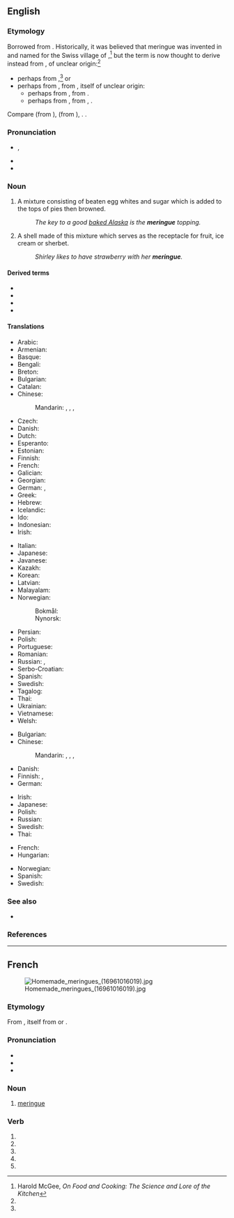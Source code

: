 {{also|meringué|méringue}}
==English==

===Etymology===
Borrowed from {{bor|en|fr|meringue}}. Historically, it was believed that meringue was invented in and named for the Swiss village of {{w|Meiringen}},<ref name="McGee">Harold McGee, ''On Food and Cooking: The Science and Lore of the Kitchen''</ref> but the term is now thought to derive instead from {{der|en|dum|meringue||light evening meal}}, of unclear origin:<ref name="McGee"/>
* perhaps from {{der|en|la|merenda||light evening meal}},<ref name="McGee"/> or
* perhaps from {{der|en|dum||*meren|to dip or soak bread}}, from {{der|en|odt||*meren}}, itself of unclear origin:
** perhaps from {{cog|gem-pro|*marjaną||to grind, pound}}, from {{cog|ine-pro|*mer-||to rub, pack}}.
** perhaps from {{der|en|gem-pro|*marhin||soup of bread and wine or water}}, from {{der|en|ine-pro|*mark-}}, {{m|ine-pro|*merk-||wet}}.

Compare {{cog|gml|meringe}} (from {{m|gml|mern||to dip bread in wine}}), {{cog|gmh|merunge}} (from {{m|gmh|mëren||to soak bread in wine or water for dinner}}), {{cog|ang|merian||to purify, cleanse, test}}. {{doublet|en|merengue}}.

===Pronunciation===
* {{enPR|mə-răng'}}, {{IPA|en|/məˈɹæŋ/}}
* {{audio|en|LL-Q1860 (eng)-Vealhurl-meringue.wav |Audio (Southern England)}}
* {{rhymes|en|æŋ|s=2}}

===Noun===
{{en-noun|~}}

# A mixture consisting of beaten egg whites and sugar which is added to the tops of pies then browned.
#: ''The key to a good [[baked Alaska]] is the '''meringue''' topping.''
# A shell made of this mixture which serves as the receptacle for fruit, ice cream or sherbet.
#: ''Shirley likes to have strawberry with her '''meringue'''.''

====Derived terms====
* {{l|en|French meringue}}
* {{l|en|Italian meringue}}
* {{l|en|lemon meringue pie}}
* {{l|en|Swiss meringue}}

====Translations====
{{trans-top|mixture}}
* Arabic: {{t|ar|مرينج}}
* Armenian: {{t+|hy|բեզե}}
* Basque: {{t|eu|merenge}}
* Bengali: {{t|bn|মেরিঙ্গু}}
* Breton: {{t|br|mereng}}
* Bulgarian: {{t|bg|разбити белтъци|m-p}}
* Catalan: {{t+|ca|merenga|f}}
* Chinese:
*: Mandarin: {{t|cmn|蛋白甜餅|sc=Hani}}, {{t|cmn|蛋白甜饼|tr=dànbái tiánbǐng|sc=Hani}}, {{t|cmn|蛋白霜餅|sc=Hani}}, {{t|cmn|蛋白霜饼|tr=dànbái shuāngbǐng|sc=Hani}}
* Czech: {{t|cs|bezé}}
* Danish: {{t|da|marengs|c}}
* Dutch: {{t+|nl|meringue}}
* Esperanto: {{t|eo|meringo}}
* Estonian: {{t|et|besee}}
* Finnish: {{t+|fi|marenki}}
* French: {{t+|fr|meringue}}
* Galician: {{t+|gl|merengue|m}}
* Georgian: {{t|ka|ბეზე}}
* German: {{t+|de|Baiser|n}}, {{qualifier|rare}} {{t|de|Meringue|f}}
* Greek: {{t|el|mαρέγκα}}
* Hebrew: {{t+|he|מקצפת}}
* Icelandic: {{t|is|marens}}
* Ido: {{t+|io|meringo}}
* Indonesian: {{t|id|kue busa}}
* Irish: {{t|ga|meireang|m}}
{{trans-mid}}
* Italian: {{t|it|meringa}}
* Japanese: {{t+|ja|メレンゲ|tr=merenge|sc=Jpan}}
* Javanese: {{t|jv|meringue}}
* Kazakh: {{t|kk|безе}}
* Korean: {{t|ko|머랭}}
* Latvian: {{t|lv|bezē}}
* Malayalam: {{t|ml|മെറിംഗു}}
* Norwegian:
*: Bokmål: {{t|nb|marengs}}
*: Nynorsk: {{t|nn|marengs}}
* Persian: {{t|fa|مرنگ}}
* Polish: {{t+|pl|beza}}
* Portuguese: {{t+|pt|suspiro}}
* Romanian: {{t+|ro|bezea}}
* Russian: {{t+|ru|безе́|n}}, {{t+|ru|мере́нга|f}}
* Serbo-Croatian: {{t|sh|пуслице}}
* Spanish: {{t+|es|merengue|m}}
* Swedish: {{t+|sv|maräng|c}}
* Tagalog: {{t|tl|meringge}}
* Thai: {{t|th|เมอแร็งก์}}
* Ukrainian: {{t+|uk|безе}}
* Vietnamese: {{t|vi|bánh trứng đường}}
* Welsh: {{t|cy|meráng}}
{{trans-bottom}}

{{trans-top|shell}}
* Bulgarian: {{t|bg|целувка|f}}
* Chinese:
*: Mandarin: {{t|cmn|蛋白甜餅|sc=Hani}}, {{t|cmn|蛋白甜饼|tr=dànbái tiánbǐng|sc=Hani}}, {{t|cmn|蛋白霜餅|sc=Hani}}, {{t|cmn|蛋白霜饼|tr=dànbái shuāngbǐng|sc=Hani}}
* Danish: {{t|da|marengs|c}}
* Finnish: {{t|fi|marenkikuppi}}, {{t|fi|marenkipohja}}
* German: {{t+|de|Baiser|n}}
{{trans-mid}}
* Irish: {{t|ga|meireang|m}}
* Japanese: {{t+|ja|メレンゲ|tr=merenge|sc=Jpan}}
* Polish: {{t+|pl|beza|f}}
* Russian: {{t+|ru|мере́нга|f}}
* Swedish: {{t+|sv|maräng|c}}
* Thai: {{t|th|เมอแร็งก์}}
{{trans-bottom}}

{{ttbc-top|}}
* French: {{t+check|fr|meringue|f}}
* Hungarian: {{t+check|hu|habcsók}}
{{trans-mid}}
* Norwegian: {{t-check|no|marengs}}
* Spanish: {{t+check|es|merengue}}
* Swedish: {{t+check|sv|maräng|c}}
{{trans-bottom}}

===See also===
{{wikipedia}}
* {{l|en|stiff peaks}}

===References===
<references/>

----

==French==
[[File:Homemade meringues (16961016019).jpg|thumb]]

===Etymology===
From {{der|fr|nl|meringue}}, itself from {{der|fr|la|-}} or {{der|fr|gem-pro|-}}.

===Pronunciation===
* {{fr-IPA}}
* {{audio|fr|Fr-meringue.ogg|Audio}}
* {{homophones|fr|meringuent|meringues}}

===Noun===
{{fr-noun|f}}

# [[#English|meringue]]

===Verb===
{{head|fr|verb form}}

# {{inflection of|fr|meringuer||1|s|pres|ind}}
# {{inflection of|fr|meringuer||3|s|pres|ind}}
# {{inflection of|fr|meringuer||1|s|pres|sub}}
# {{inflection of|fr|meringuer||3|s|pres|sub}}
# {{inflection of|fr|meringuer||2|s|imp}}